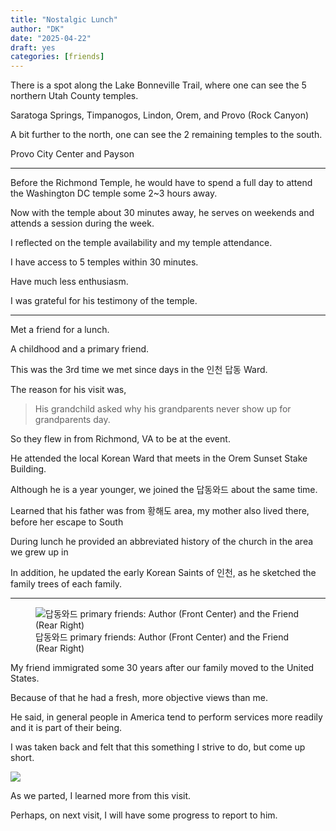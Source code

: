```yaml
---
title: "Nostalgic Lunch"
author: "DK"
date: "2025-04-22"
draft: yes
categories: [friends]
---
```


There is a spot along the Lake Bonneville Trail, where one can see the 5 northern Utah County temples.

Saratoga Springs, Timpanogos, Lindon, Orem, and Provo (Rock Canyon)

A bit further to the north, one can see the 2 remaining temples to the south.

Provo City Center and Payson

---

Before the Richmond Temple, he would have to spend a full day to attend the Washington DC temple some 2\~3 hours away.

Now with the temple about 30 minutes away, he serves on weekends and attends a session during the week.

I reflected on the temple availability and my temple attendance.

I have access to 5 temples within 30 minutes.

Have much less enthusiasm.

I was grateful for his testimony of the temple.

---

Met a friend for a lunch.

A childhood and a primary friend.

This was the 3rd time we met since days in the 인천 답동 Ward.

The reason for his visit was,

> His grandchild asked why his grandparents never show up for grandparents day.

So they flew in from Richmond, VA to be at the event.

He attended the local Korean Ward that meets in the Orem Sunset Stake Building.

Although he is a year younger, we joined the 답동와드 about the same time.

Learned that his father was from 황해도 area, my mother also lived there, before her escape to South

During lunch he provided an abbreviated history of the church in the area we grew up in

In addition, he updated the early Korean Saints of 인천, as he sketched the family trees of each family.

------------------------------------------------------------------------

![답동와드 primary friends: Author (Front Center) and the Friend (Rear Right)](images/답동지부%20(1).jpg)

My friend immigrated some 30 years after our family moved to the United States.

Because of that he had a fresh, more objective views than me.

He said, in general people in America tend to perform services more readily and it is part of their being.

I was taken back and felt that this something I strive to do, but come up short.

![](images/20250502_130320.jpg)

As we parted, I learned more from this visit.

Perhaps, on next visit, I will have some progress to report to him.
